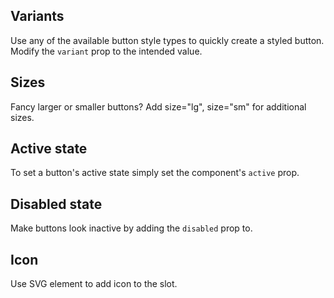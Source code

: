 ## Variants

Use any of the available button style types to quickly create a styled button. Modify the `variant` prop to the intended value.

<Canvas of={ButtonStories.Variants}>
  <Story of={ButtonStories.Variants} />
</Canvas>

## Sizes

Fancy larger or smaller buttons? Add size="lg", size="sm" for additional sizes.

<Canvas of={ButtonStories.Sizes}>
  <Story of={ButtonStories.Sizes} />
</Canvas>

## Active state

To set a button's active state simply set the component's `active` prop.

<Canvas of={ButtonStories.Active}>
  <Story of={ButtonStories.Active} />
</Canvas>


## Disabled state

Make buttons look inactive by adding the `disabled` prop to.

<Canvas of={ButtonStories.Disabled}>
  <Story of={ButtonStories.Disabled} />
</Canvas>

## Icon

Use SVG element to add icon to the slot.

<Canvas of={ButtonStories.ButtonWithIcon}>
  <Story of={ButtonStories.ButtonWithIcon} />
</Canvas>